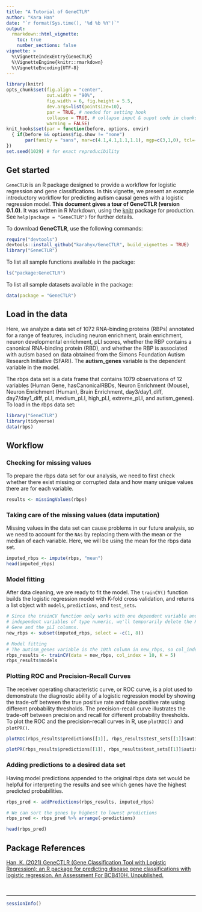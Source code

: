 ```yaml
---
title: "A Tutorial of GeneCTLR"
author: "Kara Han"
date: "`r format(Sys.time(), '%d %b %Y')`"
output: 
  rmarkdown::html_vignette:
    toc: true
    number_sections: false
vignette: >
  %\VignetteIndexEntry{GeneCTLR}
  %\VignetteEngine{knitr::rmarkdown}
  %\VignetteEncoding{UTF-8}
---
```


```r
library(knitr)
opts_chunk$set(fig.align = "center", 
               out.width = "90%",
               fig.width = 6, fig.height = 5.5,
               dev.args=list(pointsize=10),
               par = TRUE, # needed for setting hook 
               collapse = TRUE, # collapse input & ouput code in chunks
               warning = FALSE)
knit_hooks$set(par = function(before, options, envir)
  { if(before && options$fig.show != "none") 
       par(family = "sans", mar=c(4.1,4.1,1.1,1.1), mgp=c(3,1,0), tcl=-0.5)
})
set.seed(1029) # for exact reproducibility
```

## Get started
`GeneCTLR` is an R package designed to provide a workflow for logistic
regression and gene classifications. In this vignette, we present an example introductory workflow for predicting autism causal genes with a logistic regression model. 
**This document gives a tour of GeneCTLR (version 0.1.0)**. 
It was written in R Markdown, using the [knitr](https://cran.r-project.org/package=knitr) package for production. See `help(package = "GeneCTLR")` for further details.

To download **GeneCTLR**, use the following commands:
```r
require("devtools")
devtools::install_github("karahyx/GeneCTLR", build_vignettes = TRUE)
library("GeneCTLR")
```

To list all sample functions available in the package:
```r
ls("package:GeneCTLR")
```

To list all sample datasets available in the package:
```r
data(package = "GeneCTLR")
```

## Load in the data
Here, we analyze a data set of 1072 RNA-binding proteins (RBPs) annotated for a 
range of features, including neuron enrichment, brain enrichment, neuron 
developmental enrichment, pLI scores, whether the RBP contains a canonical 
RNA-binding protein (RBD), and whether the RBP is associated with autism based 
on data obtained from the Simons Foundation Autism Research Initiative (SFARI). 
The **autism_genes** variable is the dependent variable in the model.

The rbps data set is a data frame that contains 1079 observations of 12 
variables (Human Gene, hasCanonicalRBDs, Neuron Enrichment (Mouse), Neuron 
Enrichment (Human), Brain Enrichment, day3/day1_diff, day7/day1_diff, pLI, 
medium_pLI, high_pLI, extreme_pLI, and autism_genes). 
To load in the rbps data set:
```r
library("GeneCTLR")
library(tidyverse)
data(rbps)
```

## Workflow
### Checking for missing values
To prepare the rbps data set for our analysis, we need to first check whether there exist missing or corrupted data and how many unique values there are for each variable.
```r
results <- missingValues(rbps)
```

### Taking care of the missing values (data imputation)
Missing values in the data set can cause problems in our future analysis, so we need to account for the `NAs` by replacing them with the mean or the median of each variable. Here, we will be using the mean for the rbps data set.
```r
imputed_rbps <- impute(rbps, "mean")
head(imputed_rbps)
```

### Model fitting
After data cleaning, we are ready to fit the model. The `trainCV()` function 
builds the logistic regression model with K-fold cross validation, and returns 
a list object with `models`, `predictions`, and `test_sets`. 
``` r
# Since the trainCV function only works with one dependent variable and 
# independent variables of type numeric, we'll temporarily delete the Human 
# Gene and the pLI columns.
new_rbps <- subset(imputed_rbps, select = -c(1, 8))

# Model fitting
# The autism_genes variable is the 10th column in new_rbps, so col_index = 10.
rbps_results <- trainCV(data = new_rbps, col_index = 10, K = 5)
rbps_results$models
```

### Plotting ROC and Precision-Recall Curves
The receiver operating characteristic curve, or ROC curve, is a plot used to demonstrate the diagnostic ability of a logistic regression model by showing the trade-off between the true positive rate and false positive rate using different probability thresholds. The precision-recall curve illustrates the trade-off between precision and recall for different probability thresholds. To plot the ROC and the precision-recall curves in R, use `plotROC()` and `plotPR()`.
```r
plotROC(rbps_results$predictions[[1]], rbps_results$test_sets[[1]]$autism_genes)

plotPR(rbps_results$predictions[[1]], rbps_results$test_sets[[1]]$autism_genes)
```

### Adding predictions to a desired data set
Having model predictions appended to the original rbps data set would be helpful for interpreting the results and see which genes have the highest predicted probabilities. 
```r
rbps_pred <- addPredictions(rbps_results, imputed_rbps)

# We can sort the genes by highest to lowest predictions
rbps_pred <- rbps_pred %>% arrange(-predictions)

head(rbps_pred)
```

## Package References
[Han, K. (2021) GeneCTLR (Gene Classification Tool with Logistic Regression):
an R package for predicting disease gene classifications with logistic regression. An Assessment For BCB410H. Unpublished.](https://github.com/karahyx/GeneCTLR)
  
<br>

----

```r
sessionInfo()
```
